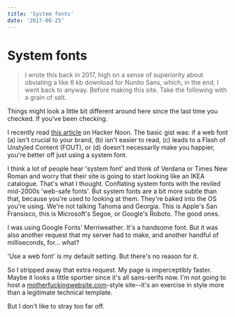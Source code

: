 ```yaml
---
title: 'System fonts'
date: '2017-08-25'
---
```


# System fonts

> I wrote this back in 2017, high on a sense of superiority about obviating a like 6 kb download for Nunito Sans, which, in the end, I went back to anyway. Before making this site. Take the following with a grain of salt.

Things might look a little bit different around here since the last time you checked. If you've been checking.

I recently read [this article](https://hackernoon.com/web-fonts-when-you-need-them-when-you-dont-a3b4b39fe0ae) on Hacker Noon. The basic gist was: if a web font (a) isn't crucial to your brand, (b) isn't easier to read, (c) leads to a Flash of Unstyled Content (FOUT), or (d) doesn't necessarily make you happier, you're better off just using a system font.

I think a lot of people hear 'system font' and think of Verdana or Times New Roman and worry that their site is going to start looking like an IKEA catalogue. That's what I thought. Conflating system fonts with the reviled mid-2000s 'web-safe fonts'. But system fonts are a bit more subtle than that, because you're used to looking at them. They're baked into the OS you're using. We're not talking Tahoma and Georgia. This is Apple's San Fransisco, this is Microsoft's Segoe, or Google's Roboto. The good ones.

I was using Google Fonts' Merriweather. It's a handsome font. But it was also another request that my server had to make, and another handful of milliseconds, for... what?

'Use a web font' is my default setting. But there's no reason for it.

So I stripped away that extra request. My page is imperceptibly faster. Maybe it looks a little sportier since it's all sans-serifs now. I'm not going to host a [motherfuckingwebsite.com](http://motherfuckingwebsite.com/)-style site--it's an exercise in style more than a legitimate technical template.

But I don't like to stray too far off.
